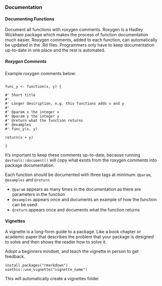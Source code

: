 ### Documentation {-}

#### Documenting Functions {-}

Document all functions with roxygen comments. Roxygen is a Hadley Wickham package which makes the process of function documentation much easier. Roxygen comments, added to each function, can automatically be updated in the .Rd files. Programmers only have to keep documentation up-to-date in one place and the rest is automated.

##### Roxygen Comments {-}

Example roxygen comments below:

```

func_y <- function(x, y) {

#' Short title
#'
#' Longer description, e.g. this functions adds x and y
#' 
#' @param x the integer x
#' @param y the integer y
#' @return what the function returns
#' @examples
#' func_y(x, y)

return(x + y)

}
```

It's important to keep these comments up-to-date, because running `devtools::document()` will copy what exists from the roxygen comments into package documentation.

Each function should be documented with three tags at minimum: `@param`, `@examples` and `@return`

* `@param` appears as many times in the documentation as there are parameters in the function
* `@examples` appears once and documents an example of how the function can be used
* `@return` appears once and documents what the function returns
	
#### Vignettes {-}

A vignette is a long-form guide to a package. Like a book chapter or academic paper that describes the problem that your package is designed to solve and then shows the reader how to solve it.

Adopt a beginners mindset, and teach the vignette in person to get feedback.

```
install.packages("rmarkdown")
usethis::use_vignette("vignette_name")
```

This will automatically create a vignettes folder
